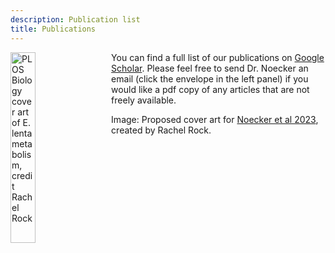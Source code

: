 ```yaml
---
description: Publication list
title: Publications
---
```


<img alt = 'PLOS Biology cover art of E. lenta metabolism, credit Rachel Rock' width='28%' src='/images/CN_Cover_Square.jpg' align='left' style='margin:0px 20px 10px 0px'/>

You can find a full list of our publications on [Google Scholar](https://scholar.google.com/citations?user=Wba93SoAAAAJ&hl=en). Please feel free to send Dr. Noecker an email (click the envelope in the left panel) if you would like a pdf copy of any articles that are not freely available.

Image: Proposed cover art for [Noecker et al 2023](https://journals.plos.org/plosbiology/article?id=10.1371/journal.pbio.3002125), created by Rachel Rock. 